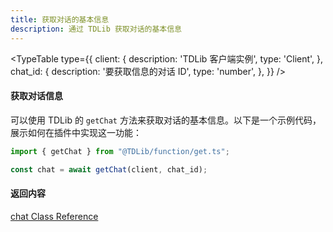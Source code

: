 ```yaml
---
title: 获取对话的基本信息
description: 通过 TDLib 获取对话的基本信息
---
```


<TypeTable
  type={{
    client: {
      description:
        'TDLib 客户端实例',
      type: 'Client',
    },
    chat_id: {
      description: '要获取信息的对话 ID',
      type: 'number',
    },
  }}
/>



#### 获取对话信息
可以使用 TDLib 的 `getChat` 方法来获取对话的基本信息。以下是一个示例代码，展示如何在插件中实现这一功能：

```ts title="ChatInfo.ts"
import { getChat } from "@TDLib/function/get.ts";

const chat = await getChat(client, chat_id);
```
#### 返回内容
[chat Class Reference](https://core.telegram.org/tdlib/docs/classtd_1_1td__api_1_1chat.html)